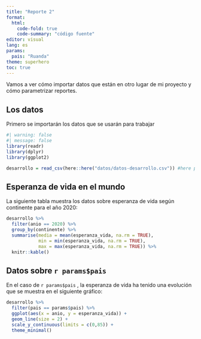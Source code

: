```yaml
---
title: "Reporte 2"
format: 
  html:
    code-fold: true
    code-summary: "código fuente"
editor: visual
lang: es
params:
  pais: "Ruanda"
theme: superhero
toc: true
---
```


Vamos a ver cómo importar datos que están en otro lugar de mi proyecto y cómo parametrizar reportes.

## Los datos

Primero se importarán los datos que se usarán para trabajar

```r
#| warning: false
#| message: false
library(readr)
library(dplyr)
library(ggplot2)

desarrollo = read_csv(here::here("datos/datos-desarrollo.csv")) #here para que busque las cosas en mi proyecto general
```

## Esperanza de vida en el mundo

La siguiente tabla muestra los datos sobre esperanza de vida según continente para el año 2020:

```r
desarrollo %>% 
  filter(anio == 2020) %>% 
  group_by(continente) %>% 
  summarise(media = mean(esperanza_vida, na.rm = TRUE),
            min = min(esperanza_vida, na.rm = TRUE),
            max = max(esperanza_vida, na.rm = TRUE)) %>% 
  knitr::kable()
```

## Datos sobre `r params$pais`

En el caso de `r params$pais` , la esperanza de vida ha tenido una evolución que se muestra en el siguiente gráfico:

```r
desarrollo %>% 
  filter(pais == params$pais) %>% 
  ggplot(aes(x = anio, y = esperanza_vida)) + 
  geom_line(size = 2) + 
  scale_y_continuous(limits = c(0,85)) + 
  theme_minimal() 
```
